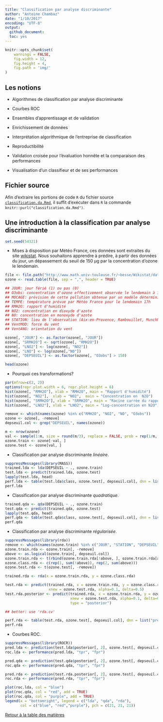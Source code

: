 ```yaml
---
title: "Classification par analyse discriminante"
author: "Antoine Chambaz"
date: "1/10/2017"
encoding: "UTF-8"
output:
  github_document:
  toc: yes
---
```


```r
knitr::opts_chunk$set(
    warnings = FALSE,
	fig.width = 12, 
	fig.height = 4, 
	fig.path = 'img/'
)
```


## Les notions

* Algorithmes de classification par analyse discriminante

* Courbes ROC

* Ensembles d'apprentissage et de validation

* Enrichissement de données

* Interprétation algorithmique de l'entreprise de classification

* Reproductibilité

* Validation  croisée  pour  l'évaluation   honnête  et  la  comparaison  des
  performances

* Visualisation d'un classifieur et de ses performances

## Fichier source

Afin   d'extraire   les    portions   de   code   `R`    du   fichier   source
[`classification.da.Rmd`](https://github.com/achambaz/laviemodedemploi/blob/master/classification.da/classification.da.Rmd),
il       suffit       d'exécuter        dans       `R`       la       commande
`knitr::purl("classification.da.Rmd")`.


## Une introduction à la classification par analyse discriminante

```r
set.seed(54321)
```

* Mises  à disposition par  Météo France, ces  données sont extraites  du site
[wikistat](https://github.com/wikistat). Nous souhaitons  apprendre à prédire,
à partir  des données du  jour, un  dépassement du seuil  de 150 &mu;g  par la
concentration d'ozone le lendemain.


```r
file <- file.path("http://www.math.univ-toulouse.fr/~besse/Wikistat/data", "depSeuil.dat")
ozone <- read.table(file, sep = ",", header = TRUE)

## JOUR: jour férié (1) ou pas (0)
## O3obs: concentration d'ozone effectivement observée le lendemain à 17h locales (correspond souvent au maximum de pollution observée)
## MOCAGE: prévision de cette pollution obtenue par un modèle déterministe de mécanique des fluides
## TEMPE: température prévue par Météo France pour le lendemain 17h
## RMH2O: rapport d'humidité
## NO2: concentration en dioxyde d'azote
## NO: concentration en monoxyde d'azote
## STATION: lieu de l'observation (Aix-en-Provence, Rambouillet, Munchhausen, Cadarache et Plan de Cuques)
## VentMOD: force du vent
## VentANG: orientation du vent

ozone[, "JOUR"] <- as.factor(ozone[, "JOUR"])
ozone[, "SRMH2O"] <- sqrt(ozone[, "RMH2O"])
ozone[, "LNO2"] <- log(ozone[, "NO2"])
ozone[, "LNO"] <- log(ozone[,"NO"])
ozone[, "DEPSEUIL"] <- as.factor(ozone[, "O3obs"] > 150)

head(ozone)
```

* Pourquoi ces transformations?

```r
par(mfrow=c(2, 2))
options(repr.plot.width = 6, repr.plot.height = 6)
hist(ozone[, "RMH2O"], xlab = "RMH2O", main = "Rapport d'humidité")
hist(ozone[, "NO2"],  xlab = "NO2",  main = "Concentration en  N2O")
hist(ozone[, "SRMH2O"], xlab = "SRMH2O", main = "Racine carrée du rapport d'humidité")
hist(ozone[, "LNO2"], xlab = "LNO2", main = "Log-concentration en N2O")

remove <- which(names(ozone) %in% c("RMH2O", "NO2", "NO", "O3obs"))
ozone <- ozone[, -remove]
depseuil.col <- grep("DEPSEUIL", names(ozone))

m <- nrow(ozone)
val <- sample(1:m, size = round(m/3), replace = FALSE, prob = rep(1/m, m)) 
ozone.train <- ozone[-val, ]
ozone.test <- ozone[val, ]
```

* Classification par analyse discriminante _linéaire_.

```r
suppressMessages(library(MASS))
trained.lda <- lda(DEPSEUIL ~ ., ozone.train)
test.lda <- predict(trained.lda, ozone.test)
lapply(test.lda, head)
perf.lda <- table(test.lda$class, ozone.test[, depseuil.col], dnn = list("pred", "truth"))
perf.lda
```

* Classification par analyse discriminante _quadratique_.

```r
trained.qda <- qda(DEPSEUIL ~ ., ozone.train)
test.qda <- predict(trained.qda, ozone.test)
lapply(test.qda, head)
perf.qda <- table(test.qda$class, ozone.test[, depseuil.col], dnn = list("pred", "truth"))
perf.qda
```

* Classification par analyse discriminante _régularisée_.

```r
suppressMessages(library(rda))
remove <- which(names(ozone.train) %in% c("JOUR", "STATION", "DEPSEUIL"))
ozone.train.rda <- ozone.train[, -remove]
above <- as.logical(ozone.train[, depseuil.col])
ozone.train.rda <- t(rbind(ozone.train.rda[!above, ], ozone.train.rda[above, ]))
ozone.class.rda <- c(rep(1, sum(!above)), rep(2, sum(above)))
ozone.test.rda <- t(ozone.test[, -remove])

trained.rda <- rda(x = ozone.train.rda, y = ozone.class.rda)

test.rda <- predict(trained.rda, x = ozone.train.rda, y = ozone.class.rda, 
                    xnew = ozone.test.rda, alpha=0.1, delta=0.5)
test.rda.posterior <- predict(trained.rda, x = ozone.train.rda, y = ozone.class.rda, 
                              xnew = ozone.test.rda, alpha=0.1, delta=0.5,
                              type = "posterior")

## better: use 'rda.cv'

perf.rda <- table(test.rda, ozone.test[, depseuil.col], dnn = list("pred", "truth"))
perf.rda
```


* Courbes ROC.

```r
suppressMessages(library(ROCR))
pred.lda <- prediction(test.lda$posterior[, 2], ozone.test[, depseuil.col])
roc.lda <- performance(pred.lda, "tpr", "fpr")

pred.qda <- prediction(test.qda$posterior[, 2], ozone.test[, depseuil.col])
roc.qda <- performance(pred.qda, "tpr", "fpr")

pred.rda <- prediction(test.rda.posterior[, 2], ozone.test[, depseuil.col])
roc.rda <- performance(pred.rda, "tpr", "fpr")

plot(roc.lda, col = "blue") 
plot(roc.qda, col = "red", add = TRUE)
plot(roc.qda, col = "purple", add = TRUE)
legend(x = "bottomright", legend = c("lda", "qda", "rda"),
       col = c("blue", "red","purple"), pch = c(21, 21, 21))
```


[Retour à la table des matières](https://github.com/achambaz/laviemodedemploi#liens)
